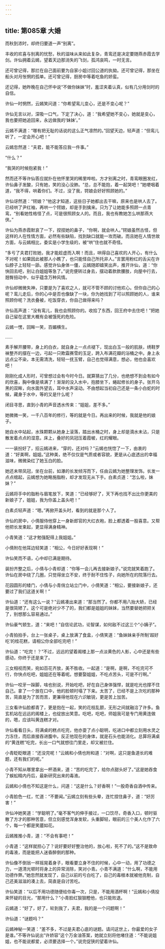 ```yaml
---
---
---
```

title: 第085章 大婚
---





而秋到浓时，却终归要道一声“别离”。

丰收的欢喜与别离的忧愁，秋的滋味从来如此复杂，青鸾还是决定要随燕赤霞去学剑。许仙拥着云嫣，望着天边那消失的飞剑，孤鸿哀鸣，一时无言。

还可曾记得，那拦在自己面前要为自家小姐讨回公道的执拗。还可曾记得，那坐在船头对月怅惘的孤单。还可曾记得，厨房中等着吃鱼的娇蛮。

还记得，她昨晚在自己怀中说“不做你妹妹”时，羞涩夹着认真，似有几分用剑时的自信。

许仙一时惘然，云嫣笑问道：“你希望鸾儿变心，还是不变心呢？”

许仙无言以对，深吸一口气，下定了决心，道：“我希望她不变心，她就是变心，我也要把她追回来，永远做我的‘妹妹’。”

云嫣不满道：“哪有把无耻的话说的这么正气凛然的。”回望天边，轻声道：“但鸾儿听了，一定会开心吧！”

云嫣忽然道：“夫君，能不能答应我一件事。”

“什么？”

“我哭的时候抱紧我！”

然而还不等许仙答应就扑在他怀里哭的稀里哗啦。方才别离之时，青鸾眼圈发红，许仙鼻子发酸，只有她，笑的没心没肺。“总，总不能抱，着一起哭吧！”她哽咽着道，“我不得，哄着你们。不过，没了我，锷娘会好好照顾她的。”

许仙讶然道：“锷娘？”他这才知道，这些日子她都出去干嘛，原来也是哄人去了。已经哄了尹红袖，再哄一个锷娘，却是手到擒来。只为了让她能多照顾一点青鸾，“别看她性格怪了点，可是很照顾女人的。而且，我也有教她怎么哄那燕大侠。”

许仙为燕赤霞默哀了一下，捏捏她的鼻子，“你啊，就会哄人。”锷娘虽然古怪，但这样的人在性情方面，必然有些缺陷，找到缺口就能一攻而破。而且她在人情世故方面，与云嫣相比，委实是小学生级的，被“哄”住也就不奇怪。

“多亏了夫君打败她，我才能趁虚而入啊！而且，哄得自己喜欢的人开心，有什么不对呢！如果因此被那人小瞧了，也只能怪自己所托非人。”言罢用粉红的舌尖在许仙脖子上轻轻一舔。感觉许仙身体一僵，云嫣随即嬉笑出声，推开许仙，道：“你快回去吧，别让白姐姐等急了。”说完便转过身去，摆动着款款腰肢，向屋中行去，翘臀扭动中，似乎蕴含万种风情。

许仙却微微失神，只要是为了喜欢之人，就可不管不顾的讨他欢心。但你自己的心呢？鸾儿走后，你的心中是否也像缺了一块，你为她找到了可以照顾她的人，谁来照顾你呢？洗衣叠被，吃饭穿衣，你自己做得来吗？

许仙高声道：“没有鸾儿，我也会照顾你的。收拾了东西，回王府中去住吧！”把她自己留在这里大概有会被饿死的危险。

云嫣一愣，回眸一笑，百媚横生。

……

素手解开腰带，身上的白衣，就自身上一点点褪下，现出白玉一般的肌肤，绣鞋罗袜整齐的摆在一边，弓起一只欺霜赛雪的玉足，跨入布满花瓣的浴桶之中。身上永远点尘不染，本无需清洗，轻轻一抚玉臂，自己也觉得满意，想必，他也会喜欢吧！

刚刚化成人形时，可曾想过会有今时今日。就算猜出了几分，也绝想不到会有如今的欣喜，胸中像是填满了！渐渐的没入水中，抱膝坐下，蜷起修长的身子。张开乌黑的双眸，向水面外望去，耳中水声滚动。不由想起当初自己还是一条小白蛇的时候，藏身于水中，等的又是什么呢？

闭目寻思，直到小青的声音透水传来：“姐姐，差不多。”

她微微一笑，一千八百年的修行，等的就是今日。再出来的时候，我就是他的娘子。

她自水中站起，水珠颗颗从她身上滚落，踏出水桶之时，身上却是滴水未沾，只是散发着点点的湿意。床上，叠好的凤冠压着霞帔，红的耀眼。

一一装扮好了，招云嫣进来，“穿的，还对吗？”云嫣也恍惚了一下，由衷的道：“好美啊，姐姐。”这种美，绝不仅仅是气质或者容貌，更是从心底透出的幸福滋味，微微染红了她玉白的脸。

她还未带凤冠，坐在台前，如瀑的长发倾泻而下，任由云嫣为她整理发饰。长发一点点绾起，云嫣想为她略施脂粉，却才发现无从下手。白素贞道：“怎么啦，妹妹？”

云嫣将手中的脂粉与眉笔放下，笑道：“已经够好了，天下再也找不出比你更美的新娘子了，姐姐，我为你盖上盖头吧！”

白素贞轻声道：“嗯。”再掀开盖头时，看到的就是那个人了。

许仙的房中，小倩服侍他穿上一身新郎官的大红衣袍，脸上都透着一股喜意。又帮他把长发束起，更显得满身精神。

小青笑道：“这才勉强配得上我姐姐。”

小倩附在他耳边轻笑道：“相公，今日好好表现啊！”

许仙笑而不语，心中却已满是期待。

装扮齐整之后，小倩与小青却道：“你等一会儿再去接新娘子。”说完就笑着跑了。许仙在房中绕了几圈，只觉得坐立不安，终于耐不住性子，向她所在的院落行去。

花园圆形的矮门，小倩与小青俏立站立门中，小倩笑道：“相公，要接新娘子，还要过了我们这道关啊！”

许仙道：“还有这么一说？”云嫣凑出来道：“那当然了。你都不用八抬大轿，已经是很简陋了。这个可是绝对少不了的，我们都是姐姐的妹妹，当然要替她把把关了，别想那么容易通过。”

许仙豪气顿生，道：“来吧！”自信论武功，论智谋，如何敌不过这三个“小姨子”。

小青拍拍手，台上一张桌子，桌上放满了食盒，小倩笑道：“鱼妹妹亲手所制‘超好吃’的桂花糕，请相公你全部吃完吧！”

许仙道：“吃完！？”不过，远远的望着阁楼上那一点淡黄色的人影，心中还是有些感动，你终于还是来了。

三女相视而笑，宛如百花齐放，美不胜收。一起道：“是啊，是啊，不吃完可不行，你快点吃吧，姐姐还在等着呢。想要娶姐姐，不吃点苦头，可是不行啊。”

许仙一咬牙一跺脚，啥也别说，开始吃吧，好在自己身体强悍，就是吃光也撑不住自己。拿了一个放在口中，他的脸顿时塌了下来。太苦了，已经不是上次吃的那种苦，简直是为了苦而苦，更兼得他现在六识敏锐，更是苦上加苦。

三女看许仙脸都青了，更是抱在一起，笑的花枝乱颤，无形之间就融洽了许多。鱼玄机站在远远的阁楼上，也绽放出笑意。吃吧，吃吧，师姐我可是专门用黄连做的，嗯，应该叫黄连糕才对。

许仙看看日头，将满桌的糕点吃完，他亦耍了点小聪明，吃进口中都立刻用水灵之力冻住，而后直接吞进腹中。反正他现在的身体，就是石头也能消化。总算将满桌的“黄连糕”吃完，长出一口气就想往门里走，却又被拦住。

小青眨眨眼道：“还没完呢！”云嫣和小倩也附和道：“对啊，这只是鱼道长的难题，还有我们的呢。”

小青不知从哪里拿出一杯酒来，道：“苦的吃完了，给你点甜头好了。”这是她吞食了蜈蚣精内丹后，最新研究出来的毒液。

云嫣和小倩也不知这是什么，问道：“这是什么？好香啊！”一股奇香自酒中传来。

小青脸色一红，忙道：“不要闻。”云嫣立刻有些头晕，连忙捏住鼻子，道：“好厉害！”

许仙冲她笑道：“学聪明了。”毫不客气的伸手接过，一口饮尽，奇香入口，顿时驱散了方才的那种苦意，但立刻感觉浑身发软，头重脚轻，眼前的三个美人化作了六个，每一个都是笑靥如花。

云嫣推推小青，道：“不会有事吧！”

小青道：“这样就担心了？说好要好好整治他的，放心啦，死不了的。”这不是致命的毒液，而是能把人迷昏醉倒的那种。

许仙像不倒翁一样摇晃着身子，眼看要立身不住的时候，心中一动，用了功德之力，一道清光顿时将身上的异常消除，笑对小青。小青不满道：“什么啊，不能用功德作弊。”她忽然就发现了，自己以前的亏白吃了，自己的毒根本就被他克制，自己还美滋滋的凑上去，简直是自讨苦吃。

许仙笑道：“以后不用功德随便给你毒一次，只是，不能用酒杯啊！”云嫣和小倩投来怀疑的目光，“那用什么？”小青脸红狠狠瞪他，也只能败退。

云嫣道：“好了，好了，轮到我了，夫君，我的是一个问题啊！”

许仙道：“谜题吗？”

云嫣神秘一笑道：“差不多，不过是夫君心底的谜题。请问这世上，你最爱的女子是谁。”不等许仙说出“许娇容”这个万金油答案，她就立刻将他堵住道：“不能说姐姐，也不能说都爱，必须要选择一个。”说完促狭的望着许仙。